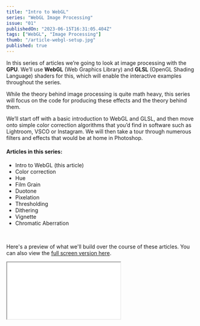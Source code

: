 ```yaml
---
title: "Intro to WebGL"
series: "WebGL Image Processing"
issue: "01"
publishedOn: "2023-06-15T16:31:05.404Z"
tags: ["WebGL", "Image Processing"]
thumb: "/article-webgl-setup.jpg"
published: true
---
```


In this series of articles we’re going to look at image processing with the **GPU**. We’ll use **WebGL** (Web Graphics Library) and **GLSL** (OpenGL Shading Language) shaders for this, which will enable the interactive examples throughout the series.

While the theory behind image processing is quite math heavy, this series will focus on the code for producing these effects and the theory behind them.

We’ll start off with a basic introduction to WebGL and GLSL, and then move onto simple color correction algorithms that you’d find in software such as Lightroom, VSCO or Instagram. We will then take a tour through numerous filters and effects that would be at home in Photoshop.

#### Articles in this series:

- Intro to WebGL (this article)
- Color correction
- Hue
- Film Grain
- Duotone
- Pixelation
- Thresholding
- Dithering
- Vignette
- Chromatic Aberration

<br />

Here's a preview of what we'll build over the course of these articles. You can also view the [full screen version here](/webgl-filters-and-effects).

<iframe title="WebGL Photo - filters & effects" src="/webgl-filters-and-effects?header=false&preview=true" />

### Basic WebGL concepts

WebGL is a JavaScript API for rendering high-performance, interactive, 3D and 2D graphics in the browser. It uses your **GPU** to compute your programs in parallel rather than the linear functionality of the **CPU**.

WebGL enables us to **send data to, and run programs (shaders) on, the GPU**. This series will focus on a type of shader program known as a fragment shader. A fragment shader will run once for each pixel in the rendered image. These shader programs run in parallel so you can't have any shared state between them.

Shader programs are written in a C-inspired language called GLSL (OpenGL Shading Language). Graphics cards are extremely fast in comparison to the CPU, and have many mathematical functions built in that GLSL enables us to take advantage of from our shader programs.

We pass data to our fragment shader as a **Uniform**. A Uniform is a variable that is the same for every fragment shader in a render pass. As this series will focus on editing images, we'll pass this into our shader program as a special kind of Uniform known as a **Texture**. Textures are WebGL's built in support for images. It stores the image data as a 2x2 matrix (row x column) of vec4 (4 value vector, similar to a array in Javascript) color RGBA (red, green, blue, alpha) values for each pixel cell.

### A brief recap:
- **Shader**: a program that runs on the GPU, as opposed to the CPU
- **Fragment shader**: a program (on the GPU) that runs for every pixel in your image in parallel
- **Uniform**: a variable that is the same for every fragment shader in a render pass
- **Texture**: WebGL’s built-in support for images

### GLSL colors

Colors in GLSL are a 4-value vector, containing the red, green, blue, alpha channels. These map to the RGBA values you know in CSS, but are 0.0 to 1.0 instead of 0 to 255.
To get a feel for how these relate to each other, have a play around with the values below using your arrow keys:

<ColorVec4 color={[255, 0, 0, 255]} />

### Our foundational shader

The foundations of our shader lie in a few input `uniform`s and one color value `output`. Let's have a quick look, then I'll break it down.

```glsl
#version 300 es
precision highp float;

uniform vec2 u_resolution;
uniform sampler2D u_image;

out vec4 outColor;

void main() {
  vec2 uv = gl_FragCoord.xy/u_resolution;

  vec4 texel = texture(u_image, uv);
  outColor = texel; 
}
```

Starting from the top, we have `#version 300 es`. This tells WebGL which version of GLSL our shader is written in. This is quite important as there are many breaking changes between version `100` and `300`.  The `precision` value tells our program how many decimals a floating point can contain. The more decimals the more data can be stored from a calculation. 

We pass our image in as a uniform `u_image`, which we can read with GLSL's `texture` function. We also need the resolution (width and height) of our canvas to correctly map our image data to our canvas size, passing this into the `texture` function.

The `texture` function outputs a `texel`: a texture element rather than a pixel. We can then assign this to our `outColor`.

<WebGLFilters step="Intro" />

This program doesn't do much at the moment. It simply outputs the image we pass in, as we can see below. In the [next article](/p/webgl-color-correction) we’ll expand on this basic program to support color correction methods such as brightness, exposure and saturation.

For a deeper dive into WebGL I’d suggest taking a look at the brilliant [webgl2fundamentals.org](https://webgl2fundamentals.org/) or [mdn’s docs for WebGL](https://developer.mozilla.org/en-US/docs/Web/API/WebGL_API).

<ArticlePreview slug="webgl-color-correction" />
